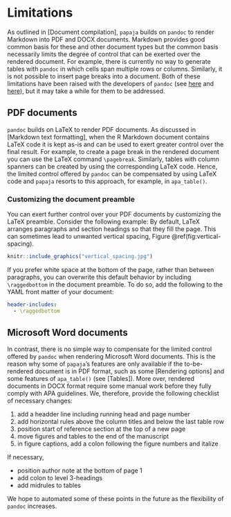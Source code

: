 # Limitations

As outlined in [Document compilation], `papaja` builds on `pandoc` to render Markdown into PDF and DOCX documents.
Markdown provides good common basis for these and other document types but the common basis necessarily limits the degree of control that can be exerted over the rendered document.
For example, there is currently no way to generate tables with `pandoc` in which cells span multiple rows or columns.
Similarly, it is not possible to insert page breaks into a document.
Both of these limitations have been raised with the developers of `pandoc` (see [here](https://github.com/jgm/pandoc/issues/1024) and [here](https://github.com/jgm/pandoc/issues/1934)), but it may take a while for them to be addressed.


## PDF documents

`pandoc` builds on LaTeX to render PDF documents.
As discussed in [Markdown text formatting], when the R Markdown document contains LaTeX code it is kept as-is and can be used to exert greater control over the final result.
For example, to create a page break in the rendered document you can use the LaTeX command `\pagebreak`.
Similarly, tables with column spanners can be created by using the corresponding LaTeX code.
Hence, the limited control offered by `pandoc` can be compensated by using LaTeX code and `papaja` resorts to this approach, for example, in `apa_table()`.

### Customizing the document preamble

You can exert further control over your PDF documents by customizing the LaTeX preamble.
Consider the following example:
By default, LaTeX arranges paragraphs and section headings so that they fill the page.
This can sometimes lead to unwanted vertical spacing, Figure \@ref(fig:vertical-spacing).

```r
knitr::include_graphics("vertical_spacing.jpg")
```

If you prefer white space at the bottom of the page, rather than between paragraphs, you can overwrite this default behavior by including `\raggedbottom` in the document preamble.
To do so, add the following to the YAML front matter of your document:

~~~yaml
header-includes:
  - \raggedbottom
~~~


## Microsoft Word documents

In contrast, there is no simple way to compensate for the limited control offered by `pandoc` when rendering Microsoft Word documents.
This is the reason why some of `papaja`'s features are only available if the to-be-rendered document is in PDF format, such as some [Rendering options] and some features of `apa_table()` (see [Tables]).
More over, rendered documents in DOCX format require some manual work before they fully comply with APA guidelines.
We, therefore, provide the following checklist of necessary changes:

1. add a headder line including running head and page number
2. add horizontal rules above the column titles and below the last table row
3. position start of reference section at the top of a new page
4. move figures and tables to the end of the manuscript
5. in figure captions, add a colon following the figure numbers and italize 


If necessary,

- position author note at the bottom of page 1
- add colon to level 3-headings
- add midrules to tables

We hope to automated some of these points in the future as the flexibility of `pandoc` increases.
